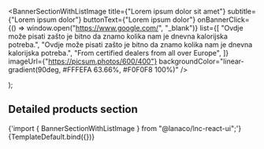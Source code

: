 
<Meta
  title="Landing sections/Banner Section With List Image"
  component={BannerSectionWithListImage}
/>

  <BannerSectionWithListImage
          title={"Lorem ipsum dolor sit amet"}
          subtitle={"Lorem ipsum dolor"}
          buttonText={"Lorem ipsum dolor"}
          onBannerClick={() => window.open("https://www.google.com/", "_blank")}
          list={[
            "Ovdje može pisati zašto je bitno da znamo kolika nam je dnevna kalorijska potreba.",
            "Ovdje može pisati zašto je bitno da znamo kolika nam je dnevna kalorijska potreba.",
            "From certified dealers from all over Europe",
          ]}
          imageUrl={"https://picsum.photos/600/400"}
          backgroundColor="linear-gradient(90deg, #FFFEFA 63.66%, #F0F0F8 100%)"
  />

);

## Detailed products section

<SyntaxHighlighter language="jsx" style={nord}>
  {'import { BannerSectionWithListImage } from "@lanaco/lnc-react-ui";'}
</SyntaxHighlighter>

<Canvas>
  <Story name="Default" args={{}}>
    {TemplateDefault.bind({})}
  </Story>
</Canvas>
